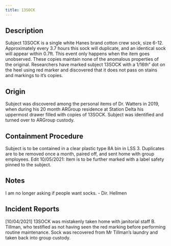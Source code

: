 ```yaml
---
title: 13SOCK
---
```


## Description
Subject 13SOCK is a single white Hanes brand cotton crew sock, size 6-12. Approximately every 3.7 hours this sock will duplicate, and an identical sock will appear within 0.7ft. This event only happens when the item goes unobserved. These copies maintain none of the anomalous properties of the original. Researchers have marked subject 13SOCK with a 1/16th” dot on the heel using red marker and discovered that it does not pass on stains and markings to it’s copies.

## Origin
Subject was discovered among the personal items of Dr. Watters in 2019, when during his 20 month ARGroup residence at Station Delta his uppermost drawer filled with copies of 13SOCK. Subject was identified and turned over to ARGroup custody.

## Containment Procedure
Subject is to be contained in a clear plastic type 8A bin in LSS 3. Duplicates are to be removed once a month, paired off, and sent home with group employees.
Edit 10/05/2021: Item is to be further marked with a label safety pinned to the subject.

## Notes
I am no longer asking if people want socks. - Dir. Hellmen

## Incident Reports
[10/04/2021] 13SOCK was mistakenly taken home with janitorial staff B. Tillman, who testified as not having seen the red marking before performing routine maintenance. Sock was recovered from Mr Tillman’s laundry and taken back into group custody.